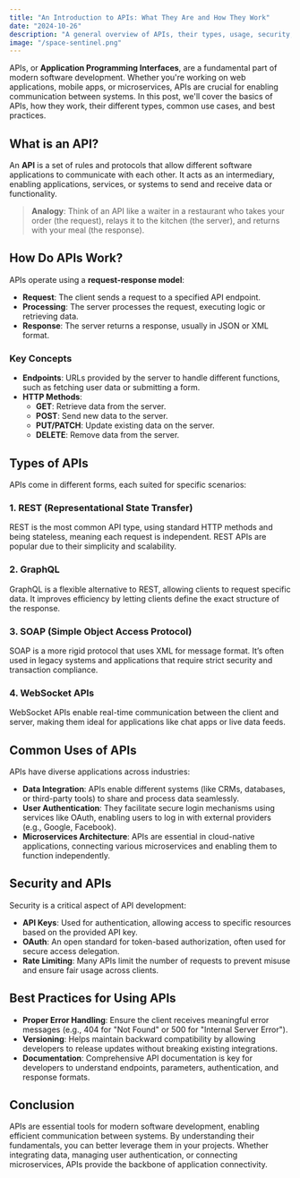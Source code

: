```yaml
---
title: "An Introduction to APIs: What They Are and How They Work"
date: "2024-10-26"
description: "A general overview of APIs, their types, usage, security, and best practices."
image: "/space-sentinel.png"
---
```


APIs, or **Application Programming Interfaces**, are a fundamental part of modern software development. Whether you're working on web applications, mobile apps, or microservices, APIs are crucial for enabling communication between systems. In this post, we'll cover the basics of APIs, how they work, their different types, common use cases, and best practices.

## What is an API?

An **API** is a set of rules and protocols that allow different software applications to communicate with each other. It acts as an intermediary, enabling applications, services, or systems to send and receive data or functionality.

> **Analogy**: Think of an API like a waiter in a restaurant who takes your order (the request), relays it to the kitchen (the server), and returns with your meal (the response).

## How Do APIs Work?

APIs operate using a **request-response model**:

- **Request**: The client sends a request to a specified API endpoint.
- **Processing**: The server processes the request, executing logic or retrieving data.
- **Response**: The server returns a response, usually in JSON or XML format.

### Key Concepts

- **Endpoints**: URLs provided by the server to handle different functions, such as fetching user data or submitting a form.
- **HTTP Methods**:
  - **GET**: Retrieve data from the server.
  - **POST**: Send new data to the server.
  - **PUT/PATCH**: Update existing data on the server.
  - **DELETE**: Remove data from the server.

## Types of APIs

APIs come in different forms, each suited for specific scenarios:

### 1. **REST (Representational State Transfer)**

REST is the most common API type, using standard HTTP methods and being stateless, meaning each request is independent. REST APIs are popular due to their simplicity and scalability.

### 2. **GraphQL**

GraphQL is a flexible alternative to REST, allowing clients to request specific data. It improves efficiency by letting clients define the exact structure of the response.

### 3. **SOAP (Simple Object Access Protocol)**

SOAP is a more rigid protocol that uses XML for message format. It’s often used in legacy systems and applications that require strict security and transaction compliance.

### 4. **WebSocket APIs**

WebSocket APIs enable real-time communication between the client and server, making them ideal for applications like chat apps or live data feeds.

## Common Uses of APIs

APIs have diverse applications across industries:

- **Data Integration**: APIs enable different systems (like CRMs, databases, or third-party tools) to share and process data seamlessly.
- **User Authentication**: They facilitate secure login mechanisms using services like OAuth, enabling users to log in with external providers (e.g., Google, Facebook).
- **Microservices Architecture**: APIs are essential in cloud-native applications, connecting various microservices and enabling them to function independently.

## Security and APIs

Security is a critical aspect of API development:

- **API Keys**: Used for authentication, allowing access to specific resources based on the provided API key.
- **OAuth**: An open standard for token-based authorization, often used for secure access delegation.
- **Rate Limiting**: Many APIs limit the number of requests to prevent misuse and ensure fair usage across clients.

## Best Practices for Using APIs

- **Proper Error Handling**: Ensure the client receives meaningful error messages (e.g., 404 for "Not Found" or 500 for "Internal Server Error").
- **Versioning**: Helps maintain backward compatibility by allowing developers to release updates without breaking existing integrations.
- **Documentation**: Comprehensive API documentation is key for developers to understand endpoints, parameters, authentication, and response formats.

## Conclusion

APIs are essential tools for modern software development, enabling efficient communication between systems. By understanding their fundamentals, you can better leverage them in your projects. Whether integrating data, managing user authentication, or connecting microservices, APIs provide the backbone of application connectivity.

